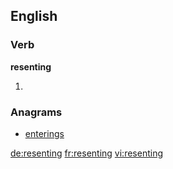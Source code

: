 ==English==

===Verb===
'''resenting'''

# {{present participle of|resent}}

===Anagrams===
* [[enterings#English|enterings]]

[[de:resenting]]
[[fr:resenting]]
[[vi:resenting]]